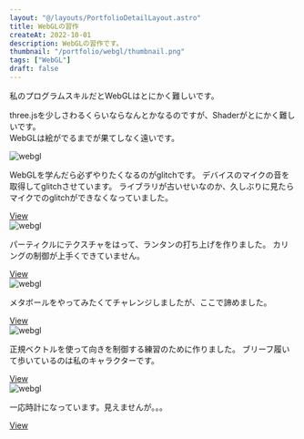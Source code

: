 ```yaml
---
layout: "@/layouts/PortfolioDetailLayout.astro"
title: WebGLの習作
createAt: 2022-10-01
description: WebGLの習作です。
thumbnail: "/portfolio/webgl/thumbnail.png"
tags: ["WebGL"]
draft: false
---
```


私のプログラムスキルだとWebGLはとにかく難しいです。

three.jsを少しさわるくらいならなんとかなるのですが、Shaderがとにかく難しいです。  
WebGLは絵がでるまでが果てしなく遠いです。

<div class="multi-column-2 mb-M mt-XL">
  <div>
    <img src="/portfolio/webgl/01.gif" alt="webgl" />
    <p>
      WebGLを学んだら必ずやりたくなるのがglitchです。
      デバイスのマイクの音を取得してglitchさせています。
      ライブラリが古いせいなのか、久しぶりに見たらマイクでのglitchができなくなっていました。
    </p>
    <div class="link">
      <a href="https://nogson.github.io/glsl_01/">View</a>
    </div>
  </div>
  <div>
    <img src="/portfolio/webgl/02.gif" alt="webgl" />
    <p>
      パーティクルにテクスチャをはって、ランタンの打ち上げを作りました。
      カリングの制御が上手くできていません。
    </p>
    <div class="link">
      <a href="https://nogson.github.io/threejs_sample5/app/">View</a>
    </div>
  </div>
  <div>
    <img src="/portfolio/webgl/03.gif" alt="webgl" />
    <p>メタボールをやってみたくてチャレンジしましたが、ここで諦めました。</p>
    <div class="link">
      <a href="https://nogson.github.io/glsl_03/">View</a>
    </div>
  </div>
  <div>
    <img src="/portfolio/webgl/04.gif" alt="webgl" />
    <p>
      正規ベクトルを使って向きを制御する練習のために作りました。
      ブリーフ履いて歩いているのは私のキャラクターです。
    </p>
    <div class="link">
      <a href="https://nogson.github.io/threejs_sample2/app/">View</a>
    </div>
  </div>
  <div>
    <img src="/portfolio/webgl/05.gif" alt="webgl" />
    <p>一応時計になっています。見えませんが。。。</p>
    <div class="link">
      <a href="https://nogson.github.io/webgl_clock/app/">View</a>
    </div>
  </div>
</div>
